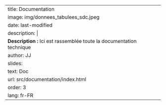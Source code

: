 ---
title: Documentation 
image: img/donnees_tabulees_sdc.jpeg
date: last-modified
description: |
  <b>Description :</b> Ici est rassemblée toute la documentation technique
author: JJ
slides:
  text: Doc
  url: src/documentation/index.html
order: 3
lang: fr-FR
---